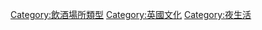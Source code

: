 {{Commons category|Pubs}}
{{Cat main|英式酒吧}}

{{DEFAULTSORT:PUBS}}
[[Category:飲酒場所類型|Category:飲酒場所類型]]
[[Category:英國文化|Category:英國文化]]
[[Category:夜生活|Category:夜生活]]